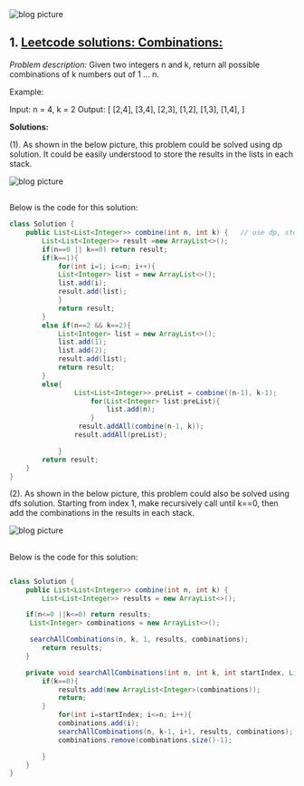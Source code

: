 

<div className={styles["Welcome"]}>

<div className={styles["img-responsive"]}>
  <img src="../../images/blog-1.jpg" className={styles["img-responsive"]} alt="blog picture" />
</div>

## 1. <a href = "https://leetcode.com/problems/combination-sum/"> Leetcode solutions: Combinations: </a>

*Problem description:*
Given two integers n and k, return all possible combinations of k numbers out of 1 ... n.

Example:

Input: n = 4, k = 2
Output:
[
  [2,4],
  [3,4],
  [2,3],
  [1,2],
  [1,3],
  [1,4],
]



**Solutions:**

(1). As shown in the below picture, this problem could be solved using dp solution. It could be easily understood to store the results in the lists in each stack.

<div className={styles["img-responsive"]}>
  <img src="../../images/combinations.jpg" className={styles["img-responsive"]} alt="blog picture" />
</div>

##
 Below is the code for this solution:


```java
class Solution {
    public List<List<Integer>> combine(int n, int k) {   // use dp, store the previous results in the list;
        List<List<Integer>> result =new ArrayList<>();
        if(n==0 || k==0) return result;
        if(k==1){
            for(int i=1; i<=n; i++){
            List<Integer> list = new ArrayList<>();
            list.add(i);
            result.add(list);
            }
            return result;
        }
        else if(n==2 && k==2){
            List<Integer> list = new ArrayList<>();
            list.add(1);
            list.add(2);
            result.add(list);
            return result;
        }
        else{
                List<List<Integer>> preList = combine((n-1), k-1);       // result = combine((n-1), k) + preList; prelist needs add number n to each of it's nested list.
                    for(List<Integer> list:preList){
                        list.add(n);
                    }
                 result.addAll(combine(n-1, k));
                result.addAll(preList);

            }
        return result;
    }
}
```

(2). As shown in the below picture, this problem could also be solved using dfs solution. Starting from index 1, make recursively call until k==0,
then add the combinations in the results in each stack.

<div className={styles["img-responsive"]}>
  <img src="../../images/combinations_dfs.jpeg" className={styles["img-responsive"]} alt="blog picture" />
</div>

##
 Below is the code for this solution:

 ```java

 class Solution {
     public List<List<Integer>> combine(int n, int k) {
         List<List<Integer>> results = new ArrayList<>();

     if(n<=0 ||k<=0) return results;
      List<Integer> combinations = new ArrayList<>();

      searchAllCombinations(n, k, 1, results, combinations);
         return results;
     }

     private void searchAllCombinations(int n, int k, int startIndex, List<List<Integer>> results, List<Integer> combinations){
         if(k==0){
             results.add(new ArrayList<Integer>(combinations));
             return;
         }
             for(int i=startIndex; i<=n; i++){
             combinations.add(i);
             searchAllCombinations(n, k-1, i+1, results, combinations);
             combinations.remove(combinations.size()-1);

         }
     }
 }

 ```

 </div>